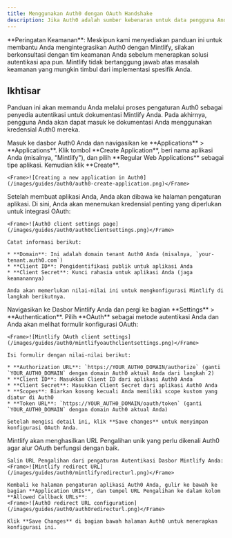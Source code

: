 ```yaml
---
title: Menggunakan Auth0 dengan OAuth Handshake
description: Jika Auth0 adalah sumber kebenaran untuk data pengguna Anda, Anda dapat mengatur Mintlify sebagai aplikasi klien OAuth untuk mengautentikasi pengguna Anda.
---
```


<Note>
  **Peringatan Keamanan**: Meskipun kami menyediakan panduan ini untuk membantu Anda mengintegrasikan Auth0 dengan Mintlify, silakan berkonsultasi dengan tim keamanan Anda sebelum menerapkan solusi autentikasi apa pun. Mintlify tidak bertanggung jawab atas masalah keamanan yang mungkin timbul dari implementasi spesifik Anda.
</Note>

## Ikhtisar

Panduan ini akan memandu Anda melalui proses pengaturan Auth0 sebagai penyedia autentikasi untuk dokumentasi Mintlify Anda. Pada akhirnya, pengguna Anda akan dapat masuk ke dokumentasi Anda menggunakan kredensial Auth0 mereka.

<Steps>
  <Step title="Create a Regular Web Application in Auth0">
    Masuk ke dasbor Auth0 Anda dan navigasikan ke **Applications** > **Applications**. Klik tombol **Create Application**, beri nama aplikasi Anda (misalnya, "Mintlify"), dan pilih **Regular Web Applications** sebagai tipe aplikasi. Kemudian klik **Create**.

    <Frame>![Creating a new application in Auth0](/images/guides/auth0/auth0-create-application.png)</Frame>
  </Step>

  <Step title="Get client information">
    Setelah membuat aplikasi Anda, Anda akan dibawa ke halaman pengaturan aplikasi. Di sini, Anda akan menemukan kredensial penting yang diperlukan untuk integrasi OAuth:

    <Frame>![Auth0 client settings page](/images/guides/auth0/auth0clientsettings.png)</Frame>

    Catat informasi berikut:

    * **Domain**: Ini adalah domain tenant Auth0 Anda (misalnya, `your-tenant.auth0.com`)
    * **Client ID**: Pengidentifikasi publik untuk aplikasi Anda
    * **Client Secret**: Kunci rahasia untuk aplikasi Anda (jaga keamanannya)

    Anda akan memerlukan nilai-nilai ini untuk mengkonfigurasi Mintlify di langkah berikutnya.
  </Step>

  <Step title="Setup Mintlify client">
    Navigasikan ke Dasbor Mintlify Anda dan pergi ke bagian **Settings** > **Authentication**. Pilih **OAuth** sebagai metode autentikasi Anda dan Anda akan melihat formulir konfigurasi OAuth:

    <Frame>![Mintlify OAuth client settings](/images/guides/auth0/mintlifyoauthclientsettings.png)</Frame>

    Isi formulir dengan nilai-nilai berikut:

    * **Authorization URL**: `https://YOUR_AUTH0_DOMAIN/authorize` (ganti `YOUR_AUTH0_DOMAIN` dengan domain Auth0 aktual Anda dari langkah 2)
    * **Client ID**: Masukkan Client ID dari aplikasi Auth0 Anda
    * **Client Secret**: Masukkan Client Secret dari aplikasi Auth0 Anda
    * **Scopes**: Biarkan kosong kecuali Anda memiliki scope kustom yang diatur di Auth0
    * **Token URL**: `https://YOUR_AUTH0_DOMAIN/oauth/token` (ganti `YOUR_AUTH0_DOMAIN` dengan domain Auth0 aktual Anda)

    Setelah mengisi detail ini, klik **Save changes** untuk menyimpan konfigurasi OAuth Anda.
  </Step>

  <Step title="Configure Callback URL">
    Mintlify akan menghasilkan URL Pengalihan unik yang perlu dikenali Auth0 agar alur OAuth berfungsi dengan baik.

    Salin URL Pengalihan dari pengaturan Autentikasi Dasbor Mintlify Anda:
    <Frame>![Mintlify redirect URL](/images/guides/auth0/mintlifyredirecturl.png)</Frame>

    Kembali ke halaman pengaturan aplikasi Auth0 Anda, gulir ke bawah ke bagian **Application URIs**, dan tempel URL Pengalihan ke dalam kolom **Allowed Callback URLs**:
    <Frame>![Auth0 redirect URL configuration](/images/guides/auth0/auth0redirecturl.png)</Frame>

    Klik **Save Changes** di bagian bawah halaman Auth0 untuk menerapkan konfigurasi ini.
  </Step>
</Steps>
